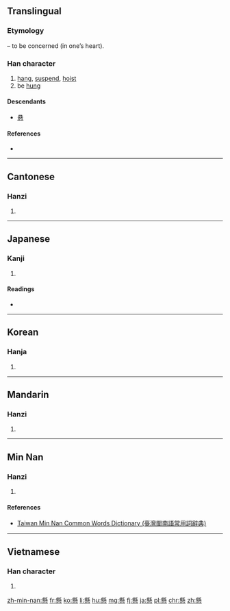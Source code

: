{{also|悬}}
==Translingual==
{{zh-forms|s=悬}}
===Etymology===
{{Han compound|縣|心|t2=heart|ls=psc|c1=p|c2=s}} – to be concerned (in one’s heart).

===Han character===
{{Han char|rn=61|rad=心|as=16|sn=20|four=6233<sub>9</sub>|canj=月火心 (BFP)|ids=⿱[[縣]][[心]]}}

# [[hang]], [[suspend]], [[hoist]]
# be [[hung]]

====Descendants====
* [[悬]]

====References====
* {{Han ref|kx=0408.240|dkj=11462|dj=0749.220|hdz=42368.050|uh=61F8|ud=25080|bh=C461|bd=50273}}

----

==Cantonese==

===Hanzi===
{{yue-hanzi|jyut=[[jyun4]]|y=yun4|sim=悬}}

# {{defn|lang=yue|sort=心16}}

----

==Japanese==

===Kanji===
{{ja-kanji|grade=c|rs=心16}}

# {{defn|lang=ja|sort=心16}}

====Readings====
* {{ja-readings|on=[[けん]] (ken), [[け]] (ke)|kun=[[かける]] (kakeru), [[かかる]] (kakaru)}}

----

==Korean==

===Hanja===
{{ko-hanja|hangeul=현|eumhun=매달 현|rv=hyeon|mr=hyŏn|y=hyen}}

# {{defn|lang=ko|sort=心16}}

----

==Mandarin==

===Hanzi===
{{cmn-hanzi|sim=悬|pin=[[xuán]] ([[xuan2]])|wg=hsüan<sup>2</sup>}}

# {{defn|lang=cmn|sort=心16}}

----

==Min Nan==

===Hanzi===
{{nan-hanzi|tlpa=hiân (hian<sup>5</sup>), kuân (kuan<sup>5</sup>)}}

# {{defn|lang=nan|sort=心16}}

====References====
*[http://twblg.dict.edu.tw/holodict_new/result_detail.jsp?n_no=12998&curpage=1&sample=%E6%87%B8&radiobutton=1&querytarget=1&limit=20&pagenum=1&rowcount=15 Taiwan Min Nan Common Words Dictionary (臺灣閩南語常用詞辭典)]

----

==Vietnamese==

===Han character===
{{vi-hantu|[[huyền]]|rs=心16}}

# {{defn|lang=vi|sort=心16}}

[[zh-min-nan:懸]]
[[fr:懸]]
[[ko:懸]]
[[li:懸]]
[[hu:懸]]
[[mg:懸]]
[[fj:懸]]
[[ja:懸]]
[[pl:懸]]
[[chr:懸]]
[[zh:懸]]
